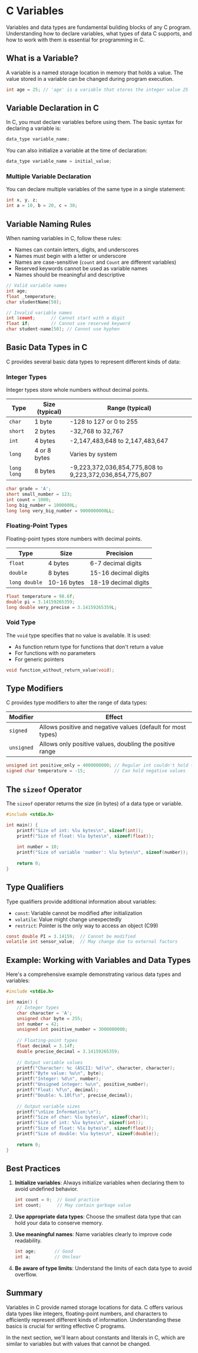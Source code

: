# C Variables

Variables and data types are fundamental building blocks of any C program. Understanding how to declare variables, what types of data C supports, and how to work with them is essential for programming in C.

## What is a Variable?

A variable is a named storage location in memory that holds a value. The value stored in a variable can be changed during program execution.

```c
int age = 25; // 'age' is a variable that stores the integer value 25
```

## Variable Declaration in C

In C, you must declare variables before using them. The basic syntax for declaring a variable is:

```c
data_type variable_name;
```

You can also initialize a variable at the time of declaration:

```c
data_type variable_name = initial_value;
```

### Multiple Variable Declaration

You can declare multiple variables of the same type in a single statement:

```c
int x, y, z;
int a = 10, b = 20, c = 30;
```

## Variable Naming Rules

When naming variables in C, follow these rules:

- Names can contain letters, digits, and underscores
- Names must begin with a letter or underscore
- Names are case-sensitive (`count` and `Count` are different variables)
- Reserved keywords cannot be used as variable names
- Names should be meaningful and descriptive

```c
// Valid variable names
int age;
float _temperature;
char studentName[50];

// Invalid variable names
int 1count;      // Cannot start with a digit
float if;        // Cannot use reserved keyword
char student-name[50]; // Cannot use hyphen
```

## Basic Data Types in C

C provides several basic data types to represent different kinds of data:

### Integer Types

Integer types store whole numbers without decimal points.

| Type | Size (typical) | Range (typical) |
|------|----------------|-----------------|
| `char` | 1 byte | -128 to 127 or 0 to 255 |
| `short` | 2 bytes | -32,768 to 32,767 |
| `int` | 4 bytes | -2,147,483,648 to 2,147,483,647 |
| `long` | 4 or 8 bytes | Varies by system |
| `long long` | 8 bytes | -9,223,372,036,854,775,808 to 9,223,372,036,854,775,807 |

```c
char grade = 'A';
short small_number = 123;
int count = 1000;
long big_number = 1000000L;
long long very_big_number = 9000000000LL;
```

### Floating-Point Types

Floating-point types store numbers with decimal points.

| Type | Size | Precision |
|------|------|-----------|
| `float` | 4 bytes | 6-7 decimal digits |
| `double` | 8 bytes | 15-16 decimal digits |
| `long double` | 10-16 bytes | 18-19 decimal digits |

```c
float temperature = 98.6f;
double pi = 3.14159265359;
long double very_precise = 3.14159265359L;
```

### Void Type

The `void` type specifies that no value is available. It is used:
- As function return type for functions that don't return a value
- For functions with no parameters
- For generic pointers

```c
void function_without_return_value(void);
```

## Type Modifiers

C provides type modifiers to alter the range of data types:

| Modifier | Effect |
|----------|--------|
| `signed` | Allows positive and negative values (default for most types) |
| `unsigned` | Allows only positive values, doubling the positive range |

```c
unsigned int positive_only = 4000000000; // Regular int couldn't hold this value
signed char temperature = -15;           // Can hold negative values
```

## The `sizeof` Operator

The `sizeof` operator returns the size (in bytes) of a data type or variable.

```c
#include <stdio.h>

int main() {
    printf("Size of int: %lu bytes\n", sizeof(int));
    printf("Size of float: %lu bytes\n", sizeof(float));
    
    int number = 10;
    printf("Size of variable 'number': %lu bytes\n", sizeof(number));
    
    return 0;
}
```

## Type Qualifiers

Type qualifiers provide additional information about variables:

- `const`: Variable cannot be modified after initialization
- `volatile`: Value might change unexpectedly
- `restrict`: Pointer is the only way to access an object (C99)

```c
const double PI = 3.14159;  // Cannot be modified
volatile int sensor_value;  // May change due to external factors
```

## Example: Working with Variables and Data Types

Here's a comprehensive example demonstrating various data types and variables:

```c
#include <stdio.h>

int main() {
    // Integer types
    char character = 'A';
    unsigned char byte = 255;
    int number = 42;
    unsigned int positive_number = 3000000000;
    
    // Floating-point types
    float decimal = 3.14f;
    double precise_decimal = 3.14159265359;
    
    // Output variable values
    printf("Character: %c (ASCII: %d)\n", character, character);
    printf("Byte value: %u\n", byte);
    printf("Integer: %d\n", number);
    printf("Unsigned integer: %u\n", positive_number);
    printf("Float: %f\n", decimal);
    printf("Double: %.10lf\n", precise_decimal);
    
    // Output variable sizes
    printf("\nSize Information:\n");
    printf("Size of char: %lu bytes\n", sizeof(char));
    printf("Size of int: %lu bytes\n", sizeof(int));
    printf("Size of float: %lu bytes\n", sizeof(float));
    printf("Size of double: %lu bytes\n", sizeof(double));
    
    return 0;
}
```

## Best Practices

1. **Initialize variables**: Always initialize variables when declaring them to avoid undefined behavior.
   ```c
   int count = 0;  // Good practice
   int count;      // May contain garbage value
   ```

2. **Use appropriate data types**: Choose the smallest data type that can hold your data to conserve memory.

3. **Use meaningful names**: Name variables clearly to improve code readability.
   ```c
   int age;       // Good
   int a;         // Unclear
   ```

4. **Be aware of type limits**: Understand the limits of each data type to avoid overflow.

## Summary

Variables in C provide named storage locations for data. C offers various data types like integers, floating-point numbers, and characters to efficiently represent different kinds of information. Understanding these basics is crucial for writing effective C programs.

In the next section, we'll learn about constants and literals in C, which are similar to variables but with values that cannot be changed.